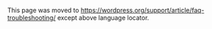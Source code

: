 {{Languages|
{{en|FAQ Troubleshooting}}
{{ja|FAQ/トラブルシューティング}}
{{pt-br|FAQ Resolvendo Problemas}}
{{th|FAQ Troubleshooting}}
{{zh-cn|错误问题跟踪常见问题解答}}
}}
This page was moved to https://wordpress.org/support/article/faq-troubleshooting/ except above language locator.
<!--
[[FAQ|Back to FAQ]]
__TOC__
==Why can't I see my posts? All I see is ''Sorry, no posts match your criteria''?==

Clearing your browser cache and cookies may resolve this problem.  Also, check your <tt>search.php</tt> and <tt>index.php</tt> template files for errors.

See also:

* [[I Make Changes and Nothing Happens]]

==How do I find more help?==

There are various resources that will help you find more help with WordPress, in addition to these [[FAQ]].  

* [[Troubleshooting]]
* [[Finding WordPress Help]]
* [[Using the Support Forums]]
* [[Technical Articles|Resources and Technical Articles about WordPress]]
* [[Troubleshooting#Installation_Problems|Installation Problems]]

===Where can I find help with the CSS problems I'm having?===

The following are articles that will help you troubleshoot and solve many of your [[CSS]] problems:

* [[Blog Design and Layout]]
* [[Finding Your CSS Styles]]
* [[CSS Fixing Browser Bugs]]
* [[CSS Troubleshooting]]
* [[CSS|WordPress CSS Information and Resources]]

==Why do I get an error message about ''Sending Referrers''?==
If you got this message when trying to save a post, consider checking [[Administration_Screens|Administration]] > [[Administration_Screens#General|Settings]] > [[Settings_General_Screen|General]] and make sure both your '''WordPress address (URI)'''  and the '''Blog address (URI)''' do not use 'www'.  For example, instead of '''<nowiki>http://www.sample.com</nowiki>''' use '''<nowiki>http://sample.com</nowiki>''' in those fields.  This information originally reported via http://wordpress.org/support/topic/72235

See also:
* [[Enable Sending Referrers]]

==How do I empty a database table?==
See  also:
* [[Emptying a Database Table]]

==How do I fix the following error ''SQL/DB Error errcode 13 Can't create/write to file''?==
'''Problem:''' The MySQL variable <tt>tmpdir</tt> is set to a directory that cannot be written to when using PHP to access MySQL.

To verify this, enter MySQL at the command line and type <tt>show variables</tt>;

You'll get a long list and one of them will read: '''tmpdir = /somedir/''' (whatever your setting is.)

'''Solution:''' Alter the '''tmpdir''' variable to point to a writable directory.

'''Steps:'''
<ol>
<li>Find the '''my.cnf''' file. On *nix systems this is usually in '''/etc/'''. On Windows system, Find the '''my.ini'''.</li>
<li>Once found, open this in a simple text editor and find the '''[mysqld]''' section.</li>
<li>Under this section, find the '''tmpdir''' line. If this line is commented (has a '''#''' at the start), delete the '''#''' and edit the line so that it reads: '''tmpdir = /writable/dir''' where '''/writable/dir''' is a directory to which you can write. Some use '''/tmp''', or you might also try '''/var/tmp''' or '''/usr/tmp'''. On Windows, use '''C:/Windows/tmp'''.
</li>
<li>Save the file.</li>
<li>Shutdown MySQL by typing <tt>mysqlshutdown -u -p shutdown</tt>.</li>
<li>Start MySQL by going to the MySQL directory and typing <tt>./bin/safe_mysqld &</tt>. Usually the MySQL directory is in '''/usr/local''' or sometimes in '''/usr/''' on Linux systems.
</li>
</ol>
If none of this make sense and you have someone to administrate your system for you, show the above to them and they should be able to figure it out.

==How do I solve the ''Headers already sent'' warning problem?==

'''Description:''' You get a warning message on your browser that says:

<tt>Warning: Cannot modify header information - headers already sent by
(output started at</tt>

'''Reason and Solution:'''

It is usually because there are spaces, new lines, or other stuff before an opening '''<tt><?php</tt>''' tag or after a closing '''<tt>?></tt>''' tag, typically in '''wp-config.php'''. This could be true about some other file too, so please check the error message, as it will list the specific file name where the error occurred (see "Interpreting the Error Message" below).  Replacing the faulty file with one from your most recent backup or one from a fresh WordPress download is your best bet, but if neither of those are an option, please follow the steps below.

Just because you cannot see anything does not mean that PHP sees the same.

# Download the file mentioned in the error message via [[FTP Clients|FTP]] or the file manager provided in your host's control panel.
# Open that file in a [[Glossary#Text editor|plain text editor]] ('''NOT''' MS Word or similar. Notepad or BBEdit are fine).
# Check that the ''very'' first characters are '''<tt><?php</tt>'''
# Check that the ''very'' last characters are either '''NOT''' a PHP closing tag or a closing tag '''<tt>?></tt>''' with no blank lines or spaces after it.
# Before saving, or use the Save as dialog, ensure the file encoding is not '''<tt>UTF-8 BOM</tt>''' but plain '''<tt>UTF-8</tt>''' or any without the '''<tt>BOM</tt>''' suffix.

To be sure about the end of the file, do this:
#Place the cursor between the ? and >
#Now press the DELETE key on your computer
#*Note to MAC users: The "DELETE" key on a PC deletes characters to the ''right'' of the cursor.  That is the key noted here.
#Keep that key pressed
#For at least 15 seconds
#Now type > and
#'''save''' without pressing any other key at all.
#If you press another key, you will bring the problem back.
# DO '''NOT''' PUT CODE IN UNNECESSARY CODE BLOCKS, PUT THEM IN A SINGLE PHP BLOCK.
Wrong:<pre>
<?php
some code;
?>

<?php
some other codes;
?>
</pre>

Correct:<pre>
<?php
code;

some other code;
?>
</pre>


Upload the file back to your server after editing and saving the file. 

'''Note''': Also check the encoding of the file. If the file is encoded as UTF-8 with BOM, the BOM is seen as a character which starts the output.


'''Interpreting the Error Message:'''

If the error message states: <code>Warning: Cannot modify header information - headers already sent by (output started at /path/blog/wp-config.php:34) in /path/blog/wp-login.php on line 42</code>, then the problem is at line #34 of <code>wp-config.php</code>, not line #42 of <code>wp-login.php</code>.  In this scenario, line #42 of <code>wp-login.php</code> is the victim.  It is being affected by the excess whitespace at line #34 of <code>wp-config.php</code>.

If the error message states: <code>Warning: Cannot modify header information - headers already sent by (output started at /path/wp-admin/admin-header.php:8) in /path/wp-admin/post.php on line 569</code>, then the problem is at line #8 of <code>admin-header.php</code>, not line #569 of <code>post.php</code>.  In this scenario, line #569 of <code>post.php</code> is the victim.  It is being affected by the excess whitespace at line #8 of <code>admin-header.php</code>.

'''Other issues that might cause that error:'''

In case you've used the function: wp_redirect() or tried to use a header redirect after the header (or any content at all was sent) that error message will pop. Instead use javascript redirection if needed.

==Why doesn't my "Publish" or "Save Draft" button work?==

To resolve this and similar issues, disable your plugins one at a time until you find the source of the issue. Generally, this will be due to two or more plugins trying to use the same resources (for example, JQuery or other Java-based tools).

In addition, it could be that there is a problem with your browser. A common resolution is to empty the browser's cache. Please consult the documentation for your preferred browser to learn how to do this.

==Why can't I see the visual rich editor or Quicktag buttons when using Apple's Safari browser?==

Update your Safari browser. Early versions of Safari are not supported.

==E-mailed passwords are not being received==

'''Description:''' When users try to register with your blog or change their passwords by entering their username and/or email, WordPress indicates that their password has been emailed to them, but it is never received.

'''Reason and Solutions:''' WordPress uses the standard PHP mail() function, which uses sendmail. No account information is needed. This is not generally a problem if you are using a hosting service, but if you are using your own box and do not have an SMTP server, the mail will never send. If you are using a *NIX box, you should have either postfix or sendmail on your machine; you will just need to set them up (search the Internet for how-to's). If you do not want to go through setting up a complete mail server on your *NIX box you may find [http://packages.debian.org/stable/mail/ssmtp ssmtp] useful -- it provides ''"A secure, effective and simple way of getting mail off a system to your mail hub"''. On a Windows machine, try a sendmail emulator like [http://glob.com.au/sendmail/ Glob SendMail].

More help can be found on this thread of the WordPress Support Forums: http://wordpress.org/support/topic.php?id=24981 For a plugin based alternative, you could try [http://coffee2code.com/wp-plugins/configure-smtp/ Configure SMTP]: ''"Configure SMTP mailing in WordPress, including support for sending e-mail via SSL/TLS (such as GMail)."''

'''Windows Host Server Specific:''' Check your "Relay" settings on the SMTP Virtual Server. Grant access to <tt>127.0.0.1</tt> . Then in your ''php.ini'' file, set the <tt>SMTP</tt> setting to the same IP address. Also set  <tt>smtp_port</tt> to <tt>25</tt>.

'''Ensure Proper Return Address is Used:''' By default, the WordPress mailer fills in the From: field with ''wordpress@yourdomain.com'' and the From: name as ''WordPress''.

This is fine if this is a valid e-mail address. For example, if your real e-mail is ''wordpress@yourdomain.com'', your host should pass the email on for delivery. It will probably send your mail as long as ''yourdomain.com'' is setup to send and receive mail, even if ''wordpress'' is not a valid mail box. But if you set you real email as the From: address and it's something like ''wpgod@gmail.com'', the mail may not send because ''gmail.com'' is not a domain handled by the mail server.

'''Treated as Spam:''' Your email message may have been routed to a spam folder or even worse, simply discarded as malicious. There are a couple measures you can use to convince recipient's mail servers that your message is legitimate and should be delivered as addressed.

'''SPF:''' (Sender Policy Framework) This is the most common anti-spam measure used. If you are on a hosted system, there is a good chance your host has set this up for the mail server you are using. Have Wordpress email you and check the message headers for evidence that the message passed the SPF check. You can get a message sent by following the Forgot Password link on the login page. To keep your old password, do not follow the link in the message.
If your system email failed the SPF check, you can set up the credentials if you have access to your DNS records and your mail server's domain belongs to you. Check the return path of the email your system sent. If the mail server listed there has your domain name, you can set up SPF credentials. There are several how-tos on the Internet.

'''DKIM:''' (Domain Key Identified Mail) This system is also used. You can use both SPF and DKIM in the same message. Again, just as with SPF, you can check if your receiving mailserver verified your host's domain key by examining the mail header. There is a fair chance no signature key was provided, indicating your host chose to not use this protocol. Also as with SPF, if you can edit your DNS records and the mail server belongs to your domain, you can set up DKIM credentials yourself. Some how-tos exist if you search the Internet.

To get WordPress to send the proper DKIM keys, hook the <tt>'phpmailer_init'</tt> action. You are passed the <tt>$phpmailer</tt> object. Set the necessary properties and return the object. See the class source code for more information. It's on ''wp-includes/class-phpmailer.php'' .

==I used the Quicktag &lt;!--nextpage--&gt; in a post so why doesn't it work?==
In some [[Using Themes|Themes]], such as the WordPress Classic Theme, you may see the &lt;!--nextpage--&gt; work properly on your main page, but other [[Using Themes|Themes]], such as the WordPress default Theme,  may only show the ''page break'' when viewing the posts individually.  It may be necessary to change your Theme's [[Templates|template]] ''page.php'' or ''index.php'' file to make this feature work according to your wishes.  You'll need to add the following:
<pre><?php wp_link_pages(); ?></pre>

== MySQL Error 28 ==

It could be because:
* you are out of space on /tmp (wherever tmpdir is), or,
* you have too many files in /tmp (even if there is lots of free space)

This is a MySQL error and has nothing to do with WordPress directly; you should contact your host about it. Some users have reported that running a "repair table" command in [[phpMyAdmin]] fixed the problem.

==Why are the Quote Marks escaped or not escaped?==

If you write plugins or make advanced custom templates, you may eventually find yourself dealing with data in the database.  WordPress <em>usually</em> manages this data for you in such a way that it is immediately usable.  There are circumstances though (especially if you are dealing directly with the database without using WordPress) where you will experience weirdness.

For example, quote marks cannot be stored directly in the MySQL database. MySQL uses quote marks in its SQL language. When a quote mark is used, for example, in a post, when the post is saved to the database, every quote mark gets escaped. That means a backslash character is prepended, which signifies that the next character should be taken as part of the input, and not as part of the SQL command.  

For example, if you are adding the following in your post:

<pre>...an article about "Happiness" is at 
<a href="http://example.com/happy" title="Happiness">Happiness</a>
if you would like to read it...</pre>

Is actually imported into the database looking like this:

<pre>...an article about \"Happiness\" is at 
<a href=\"http://example.com/happy\" title=\"Happiness\">Happiness</a>
if you would like to read it...</pre>

When pulling data out of the database, the backslashes may not always be automatically removed. If this becomes an issue, you can use the [http://php.net/stripslashes stripslashes()] PHP function on the text.

==Why do I get a blank page when I submit a comment?==
'''Description:''' When anyone tries to comment on a post, the window goes blank and the comment doesn't appear to have been recognised by WordPress.

'''Reason and Solution:'''
The Theme that you are using is missing a critical part of the comment form so WordPress doesn't know which post the comment refers to.  You need to check the comment.php in your Theme and ensure that the following code appears within the form.
<pre>
<input type="hidden" name="comment_post_ID" value="<?php echo $id; ?>" />
</pre>

Relevant discussion threads:

* http://wordpress.org/support/topic/38683

==How to deactivate all plugins without affecting your site for visitors==
Install the [https://wordpress.org/plugins/health-check/ “Health Check”] plugin. On the troubleshooting tab, you can click the button to disable all plugins for you, while you’re still logged in, without affecting normal visitors to your site.

To restore your view of the site with plugins, log out.  Plugins are deactivated only for the logged-in session in which you clicked the button.

==How to deactivate all plugins when not able to access the administrative menus?==
Sometimes it may be necessary to deactivate all plugins, but you can't access the administrative menus to do so.  One of two methods are available to deactivate all plugins.

Use [[phpMyAdmin]] to deactivate all plugins.
# In the table wp_options, under the ''option_name'' column (field) find the ''active_plugins'' row
# Change the ''option_value'' field to: '''a:0:{}'''

Or reset your plugins folder via [[FTP Clients|FTP]] or the file manager provided in your host's control panel.  This method preserves plugin options but requires plugins be manually reactivated.

# Via FTP or your host's file manager, navigate to the wp-contents folder (directory) 
# Via FTP or your host's file manager, rename the folder "plugins" to "plugins.hold"
# Login to your WordPress administration plugins page (/wp-admin/plugins.php) - this will disable any plugin that is "missing".
# Via FTP or your host's file manager, rename "plugins.hold" back to "plugins"

==How to clear the "Briefly unavailable for scheduled maintenance" message after doing automatic upgrade?==
As part of the automatic upgrade WordPress places a file named <tt>.maintenance</tt> in the blog '''base''' folder (folder that contains the wp-admin folder).  If that file exists, then vistors will see the message '''Briefly unavailable for scheduled maintenance. Check back in a minute.'''  

To stop that message from being displayed to vistors, just delete the <tt>.maintenance</tt> file.  The automatic upgrade should be executed again, just in case it failed.

Note the core automatic upgrade feature was added with [[Version 2.7]].

==How to fix 404 error when using Pretty Permalinks?==

If an error 404 occurs when using the [[Introduction_to_Blogging#Pretty_Permalinks|Pretty Permalink]] choices such as '''Day and Name''' in [[Administration_Screens|Administration]] > [[Administration_Screens#Permalinks|Settings]] > [[Settings_Permalinks_Screen]] it could be a result of the '''mod_rewrite''' module not being activated/installed.  The solution is to activate '''mod_rewrite''' for the Apache web-server.  Check the apache\conf\httpd.conf file for the line ''# LoadModule rewrite_module modules/mod_rewrite.so''
and delete the # in front of the line.  Then stop Apache and start it again.  '''Note:''' you may have to ask your host to activate mod_rewrite. 

See also:
* [[Using Permalinks]]

Relevant discussion thread:
* http://wordpress.org/support/topic/234726

==Why isn't the admin user listed as an author when editing posts?==
Not sure why this problem happens, but here's a couple of things to try one of these two solutions.

This usually fixes the problem:
#Create new admin user (e.g. newadmin) with Administrator Role
#Login as 'newadmin'
#Degrade the old 'admin' user to Role of Subscriber and Save
#Promote the old 'admin' back to Administrator Role and Save
#Login as the old 'admin'

If that doesn't work, try:
#Create a new admin user (e.g. newadmin) with Administrator Role
#Login as 'newadmin'
#Delete the old 'admin' user and assign any posts to 'newadmin'
#Create 'admin' user with Administrator Role
#Login as 'admin'
#Delete 'newadmin' user and assign posts to 'admin'

==Why is the wrong author name displayed for a post on a blog?==
This problem is usually solved by the same solution as is presented in the question right before this one:
[[FAQ_Troubleshooting#Why_isn.27t_the_admin_user_listed_as_an_author_when_editing_posts.3F|Why isn't the admin user listed as an author when editing posts?]]

==An update was just released, so why does my blog not recognize the update is available?==
When an update is released, notification of that release is displayed at the top administration screens saying '''WordPress x.x.x is available! Please update now.'''  Not every blog will see that message at the same time.  Your blog is programmed to check for updates every 12 hours, but the timing of that check is purely random.  So if your blog just checked for updates minutes before an update was released, you won't see the update message until your blog checks for updates 12 hours later.

If you want your blog to check right now for updates, you can delete the '''update_core''' option name record in your ''wp_options'' table.  Note that plugins and themes each have their own check and update cycle, controlled by the records '''update_plugins''' and '''update_themes''', in ''wp_options''.

Relevant discussion thread:
* http://wordpress.org/support/topic/242485 


==Why did I lose custom changes to the WordPress Default Theme during the last automatic upgrade?==
A core upgrade copies all the new files from the distribution over the old ones, so if you changed existing files in the WordPress default theme (e.g. ''wp-content/themes/twentysixteen/style.css''), those changes got overwritten with the new version of that file.   

Please note, a core upgrade goes through a list of "old files", as defined in ''wp-admin/includes/update-core.php'', and deletes those files. Any files not on the list, and not in the distribution, are preserved.  

'''Remember, that before upgrades, whether automatic or manual, both the WordPress Files and database should be backed-up as explained in [[WordPress Backups]].'''

A better way to modify the default theme is by using a [[Child Themes|child theme]]. It's a little more work to set up, but worth the effort because your customizations will be safe when the main theme is updated. 

See also:
*[[WordPress Backups]]
*[[Child Themes]]

==How do you repair a MySQL database table?==
Every once in a while, it may be necessary to repair one or more MySQL database tables. According to the [http://dev.mysql.com/doc/refman/5.7/en/myisam-repair.html How to Repair MyISAM Tables at dev.mysql.com] there are a number of reasons to repair a table including errors such as "tbl_name.frm is locked against change",  "Can't find file tbl_name.MYI (Errcode: nnn)", "Unexpected end of file", "Record file is crashed", or "Got error nnn from table handler".

Here are the steps to repair a table in a MySQL database using [[phpMyAdmin]]:  
# Login to hosting account.
# Login to [[phpMyAdmin]].
# Choose the affected database. If you only have one database, it should choose it by default so you don't need to do anything.
# In the main panel, you should see a list of your database tables. Check the boxes by the tables that need repair.
# At the bottom of the window just below the list of tables, there is a drop down menu. Choose "Repair Table" 

'''Remember, that it is advisable to have a current backup of your database at all times.

See also:
* [[WordPress Backups]]  



[[FAQ|Back to FAQ]]

[[Category:Troubleshooting]]
[[Category:WordPress Help]]
-->